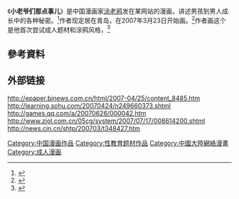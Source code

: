 {{expert|time=2015-04-25T12:18:39+00:00}}
{{expand|time=2015-04-25T12:18:39+00:00}}
《'''小老爷们那点事儿'''》是中国漫画家[[涂老鸦|涂老鸦]]发在某网站的漫画，讲述男孩到男人成长中的各种秘密。<ref>{{Cite news|url=http://ent.sina.com.cn/x/2007-04-25/05251532217.html|title=漫画说“性” 他红了|language=zh-cn|publisher=新浪|author=蒋庆|date=2007年4月25日|accessdate=2015-04-25|archive-date=2016-03-04|archive-url=https://web.archive.org/web/20160304102959/http://ent.sina.com.cn/x/2007-04-25/05251532217.html|dead-url=no}}</ref>作者现定居在青岛，在2007年3月23日开始画。<ref>{{Cite news|url=http://news.sohu.com/20070412/n249371696.shtml|title=《小老爷们那点事儿》蹿红网络(组图)|language=zh-cn|publisher=搜狐|author=|date=2007年4月12日|accessdate=2015-04-25|archive-date=2021-05-23|archive-url=https://web.archive.org/web/20210523210720/http://news.sohu.com/20070412/n249371696.shtml}}</ref>作者画这个是他首次尝试成人题材和涂鸦风格，<ref>{{Cite news|url=http://news.bandao.cn/news_html/200804/20080415/news_20080415_603828.shtml|title=陈乐：我拿涂鸦忆青春|language=zh-cn|publisher=半岛网|author=|date=2008-04-15|accessdate=2015-04-25|archive-date=2016-03-07|archive-url=https://web.archive.org/web/20160307011343/http://news.bandao.cn/news_html/200804/20080415/news_20080415_603828.shtml|dead-url=no}}</ref>

==參考資料==
{{Reflist}}
==外部链接==
http://epaper.bjnews.com.cn/html/2007-04/25/content_8485.htm{{dead link|date=2017年12月 |bot=InternetArchiveBot |fix-attempted=yes }}
http://learning.sohu.com/20070424/n249660373.shtml {{Wayback|url=http://learning.sohu.com/20070424/n249660373.shtml |date=20160305021526 }}
http://games.qq.com/a/20070626/000042.htm
http://www.zjol.com.cn/05cg/system/2007/07/17/008614200.shtml {{Wayback|url=http://www.zjol.com.cn/05cg/system/2007/07/17/008614200.shtml |date=20160304102221 }}
http://news.cjn.cn/shtp/200703/t348427.htm {{Wayback|url=http://news.cjn.cn/shtp/200703/t348427.htm |date=20160304212505 }}
[[Category:中国漫画作品|Category:中国漫画作品]]
[[Category:性教育题材作品|Category:性教育题材作品]]
[[Category:中國大陸網絡漫畫|Category:中國大陸網絡漫畫]]
[[Category:成人漫画|Category:成人漫画]]